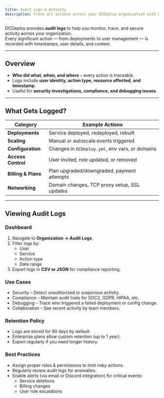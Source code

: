```yaml
---
title: Audit Logs & Activity
description: Track all actions across your DCDeploy organization with detailed audit logs and activity history.
---
```


DCDeploy provides **audit logs** to help you monitor, trace, and secure activity across your organization.  
Every significant action — from deployments to user management — is recorded with timestamps, user details, and context.

---

## Overview

- **Who did what, when, and where** – every action is traceable.  
- Logs include **user identity, action type, resource affected, and timestamp**.  
- Useful for **security investigations, compliance, and debugging issues**.  

---

## What Gets Logged?

| Category             | Example Actions |
|----------------------|-----------------|
| **Deployments**      | Service deployed, redeployed, rebuilt |
| **Scaling**          | Manual or autoscale events triggered |
| **Configuration**    | Changes in `DCDeploy.yml`, env vars, or domains |
| **Access Control**   | User invited, role updated, or removed |
| **Billing & Plans**  | Plan upgraded/downgraded, payment attempts |
| **Networking**       | Domain changes, TCP proxy setup, SSL updates |

---

## Viewing Audit Logs

### Dashboard
1. Navigate to **Organization → Audit Logs**.  
2. Filter logs by:
   - User  
   - Service  
   - Action type  
   - Date range  
3. Export logs in **CSV or JSON** for compliance reporting.  

### Use Cases
- Security – Detect unauthorized or suspicious activity.
- Compliance – Maintain audit trails for SOC2, GDPR, HIPAA, etc.
- Debugging – Trace who triggered a failed deployment or config change.
- Collaboration – See recent activity by team members.

### Retention Policy
- Logs are stored for 90 days by default.
- Enterprise plans allow custom retention (up to 1 year).
- Export regularly if you need longer history.

### Best Practices
- Assign proper roles & permissions to limit risky actions.
- Regularly review audit logs for anomalies.
- Enable alerts (via email or Discord integration) for critical events:
  - Service deletions
  - Billing changes
  - User role escalations